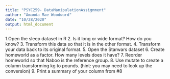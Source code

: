 ```yaml
---
title: "PSYC259- DataManipulationAssignment"
author: "Amanda Mae Woodward"
date: "10/28/2020"
output: html_document
---
```


1.Open the sleep dataset in R 
2. Is it long or wide format? How do you know? 
3. Transform this data so that it is in the other format. 
4. Transform your data back to its original format. 
5. Open the Starwars dataset
6. Create homeworld as a factor. How many levels does it have? 
7. Reorder homeworld so that Naboo is the reference group. 
8. Use mutate to create a column transforming kg to pounds. (hint: you may need to look up the conversion)
9. Print a summary of your column from #8

